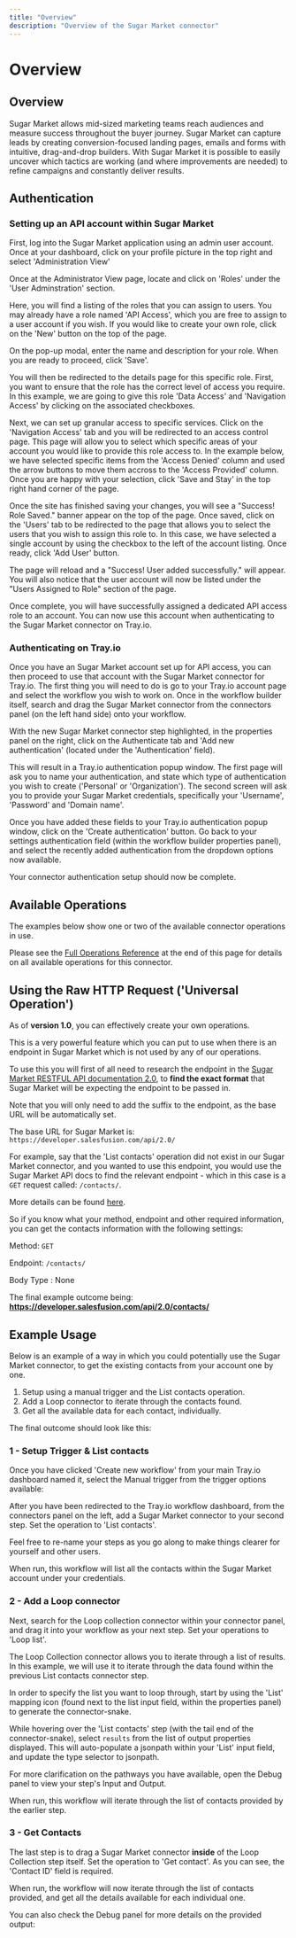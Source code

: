 ```yaml
---
title: "Overview"
description: "Overview of the Sugar Market connector"
---
```


# Overview

## Overview

Sugar Market allows mid-sized marketing teams reach audiences and measure success throughout the buyer journey. Sugar Market can capture leads by creating conversion-focused landing pages, emails and forms with intuitive, drag-and-drop builders. With Sugar Market it is possible to easily uncover which tactics are working (and where improvements are needed) to refine campaigns and constantly deliver results.

## Authentication

### Setting up an API account within Sugar Market

First, log into the Sugar Market application using an admin user account. Once at your dashboard, click on your profile picture in the top right and select 'Administration View'

Once at the Administrator View page, locate and click on 'Roles' under the 'User Adminstration' section.

Here, you will find a listing of the roles that you can assign to users. You may already have a role named 'API Access', which you are free to assign to a user account if you wish. If you would like to create your own role, click on the 'New' button on the top of the page.

On the pop-up modal, enter the name and description for your role. When you are ready to proceed, click 'Save'.

You will then be redirected to the details page for this specific role. First, you want to ensure that the role has the correct level of access you require. In this example, we are going to give this role 'Data Access' and 'Navigation Access' by clicking on the associated checkboxes.

Next, we can set up granular access to specific services. Click on the 'Navigation Access' tab and you will be redirected to an access control page. This page will allow you to select which specific areas of your account you would like to provide this role access to. In the example below, we have selected specific items from the 'Access Denied' column and used the arrow buttons to move them accross to the 'Access Provided' column. Once you are happy with your selection, click 'Save and Stay' in the top right hand corner of the page.

Once the site has finished saving your changes, you will see a "Success! Role Saved." banner appear on the top of the page. Once saved, click on the 'Users' tab to be redirected to the page that allows you to select the users that you wish to assign this role to. In this case, we have selected a single account by using the checkbox to the left of the account listing. Once ready, click 'Add User' button.

The page will reload and a "Success! User added successfully." will appear. You will also notice that the user account will now be listed under the "Users Assigned to Role" section of the page.

Once complete, you will have successfully assigned a dedicated API access role to an account. You can now use this account when authenticating to the Sugar Market connector on Tray.io.

### Authenticating on Tray.io

Once you have an Sugar Market account set up for API access, you can then proceed to use that account with the Sugar Market connector for Tray.io. The first thing you will need to do is go to your Tray.io account page and select the workflow you wish to work on. Once in the workflow builder itself, search and drag the Sugar Market connector from the connectors panel (on the left hand side) onto your workflow.

With the new Sugar Market connector step highlighted, in the properties panel on the right, click on the Authenticate tab and 'Add new authentication' (located under the 'Authentication' field).

This will result in a Tray.io authentication popup window. The first page will ask you to name your authentication, and state which type of authentication you wish to create ('Personal' or 'Organization'). The second screen will ask you to provide your Sugar Market credentials, specifically your 'Username', 'Password' and 'Domain name'.

Once you have added these fields to your Tray.io authentication popup window, click on the 'Create authentication' button. Go back to your settings authentication field (within the workflow builder properties panel), and select the recently added authentication from the dropdown options now available.

Your connector authentication setup should now be complete.

## Available Operations

The examples below show one or two of the available connector operations in use.

Please see the [Full Operations Reference](#operationsFull) at the end of this page for details on all available operations for this connector.

## Using the Raw HTTP Request ('Universal Operation')

As of **version 1.0**, you can effectively create your own operations.

This is a very powerful feature which you can put to use when there is an endpoint in Sugar Market which is not used by any of our operations.

To use this you will first of all need to research the endpoint in the [Sugar Market RESTFUL API documentation 2.0](https://market.apidocs.sugarcrm.com/), to **find the exact format** that Sugar Market will be expecting the endpoint to be passed in.

Note that you will only need to add the suffix to the endpoint, as the base URL will be automatically set.

The base URL for Sugar Market is: `https://developer.salesfusion.com/api/2.0/`

For example, say that the 'List contacts' operation did not exist in our Sugar Market connector, and you wanted to use this endpoint, you would use the Sugar Market API docs to find the relevant endpoint - which in this case is a `GET` request called: `/contacts/`.

More details can be found [here](https://market.apidocs.sugarcrm.com/#68abfdfa-4ea8-4f63-9fa5-cbb89dce2495).

So if you know what your method, endpoint and other required information, you can get the contacts information with the following settings:

Method: `GET`

Endpoint: `/contacts/`

Body Type : None

The final example outcome being: **https://developer.salesfusion.com/api/2.0/contacts/**

## Example Usage

Below is an example of a way in which you could potentially use the Sugar Market connector, to get the existing contacts from your account one by one.

1. Setup using a manual trigger and the List contacts operation.
2. Add a Loop connector to iterate through the contacts found.
3. Get all the available data for each contact, individually.

The final outcome should look like this:

### 1 - Setup Trigger & List contacts

Once you have clicked 'Create new workflow' from your main Tray.io dashboard named it, select the Manual trigger from the trigger options available:

After you have been redirected to the Tray.io workflow dashboard, from the connectors panel on the left, add a Sugar Market connector to your second step. Set the operation to 'List contacts'.

Feel free to re-name your steps as you go along to make things clearer for yourself and other users.

When run, this workflow will list all the contacts within the Sugar Market account under your credentials.

### 2 - Add a Loop connector

Next, search for the Loop collection connector within your connector panel, and drag it into your workflow as your next step. Set your operations to 'Loop list'.

The Loop Collection connector allows you to iterate through a list of results. In this example, we will use it to iterate through the data found within the previous List contacts connector step.

In order to specify the list you want to loop through, start by using the 'List' mapping icon (found next to the list input field, within the properties panel) to generate the connector-snake.

While hovering over the 'List contacts' step (with the tail end of the connector-snake), select `results` from the list of output properties displayed. This will auto-populate a jsonpath within your 'List' input field, and update the type selector to jsonpath.

For more clarification on the pathways you have available, open the Debug panel to view your step's Input and Output.

When run, this workflow will iterate through the list of contacts provided by the earlier step.

### 3 - Get Contacts

The last step is to drag a Sugar Market connector **inside** of the Loop Collection step itself. Set the operation to 'Get contact'. As you can see, the 'Contact ID' field is required.

When run, the workflow will now iterate through the list of contacts provided, and get all the details available for each individual one.

You can also check the Debug panel for more details on the provided output:
